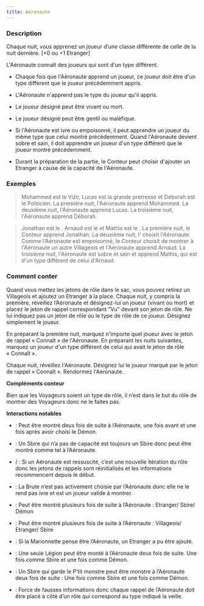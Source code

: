 ```yaml
---
title: Aéronaute
---
```



<Role AERONAUTE header />

### Description

Chaque nuit, vous apprenez un joueur d’une classe différente de celle de la nuit dernière. [+0 ou +1 Etranger] 

L'Aéronaute connaît des joueurs qui sont d'un type différent.

-   Chaque fois que l'Aéronaute apprend un joueur, ce joueur doit être d'un type différent que le joueur précédemment appris.

-   L'Aéronaute n'apprend pas le type du joueur qu'il appris.

-   Le joueur désigné peut être vivant ou mort.

-   Le joueur désigné peut être gentil ou maléfique.

-   Si l'Aéronaute est ivre ou empoisonné, il peut apprendre un joueur du même type que celui montré précédemment. Quand l'Aéronaute devient sobre et sain, il doit apprendre un joueur d'un type différent que le joueur montré précédemment.

-   Durant la préparation de la partie, le Conteur peut choisir d'ajouter un Etranger à cause de la capacité de l'Aéronaute.

### Exemples 

> Mohammed est le Vizir, Lucas est la grande pretresse et Déborah est le Politicien. La première nuit, l'Aéronaute apprend Mohammed. La deuxième nuit, l'Aéronaute apprend Lucas. La troisième nuit, l'Aéronaute apprend Déborah.

> Jonathan est le <Role VEILLEUR_DE_NUIT />. Arnaud est le <Role MARIN /> et Mathis est le <Role MAITRE_DES_PUZZLES />. La première nuit, le Conteur apprend Jonathan. La deuxième nuit, l'<Role EMPOISONNEUR /> choisit l'Aéronaute. Comme l'Aéronaute est empoisonné, le Conteur choisit de montrer à l'Aéronaute un autre Villageois et l'Aéronaute apprend Arnaud. La troisième nuit, l'Aéronaute est sobre et sain et apprend Mathis, qui est d'un type différent de celui d'Arnaud.

### Comment conter

Quand vous mettez les jetons de rôle dans le sac, vous pouvez retirez un Villageois et ajoutez un Etranger à la place. Chaque nuit, y compris la première, réveillez l’Aéronaute et désignez-lui un joueur (vivant ou mort) et placez le jeton de rappel correspondant "Vu" devant son jeton de rôle. Ne lui indiquez pas un jeton de rôle ou le type de rôle de ce joueur. Désignez simplement le joueur.

En préparant la première nuit, marquez n'importe quel joueur avec le jeton de rappel « Connaît » de l'Aéronaute. En préparant les nuits suivantes, marquez un joueur d'un type différent de celui qui avait le jeton de rôle « Connaît ».

Chaque nuit, réveillez l'Aéronaute. Désignez lui le joueur marqué par le jeton de rappel « Connaît ». Rendormez l'Aéronaute.

**Compléments conteur**

Bien que les Voyageurs soient un type de rôle, il n’est dans le but du rôle de montrer des Voyageurs donc ne le faites pas.

**Interactions notables**

- <Role CHARMEUR_DE_SERPENT /> : Peut être montré deux fois de suite à l’Aéronaute, une fois avant et une fois après avoir choisi le Démon. 

- <Role PREDICATEUR /> : Un Sbire qui n’a pas de capacité est toujours un Sbire donc peut être montré comme tel à l’Aéronaute.

- <Role PROFESSEUR /> / <Role SHABALOTH /> : Si un Aéronaute est ressuscité, c’est une nouvelle itération du rôle donc les jetons de rappels sont réinitialisés et les informations recommencent depuis le début.

- <Role BRUTE /> : La Brute n’est pas activement choisie par l’Aéronaute donc elle ne le rend pas ivre et est un joueur valide à montrer.

- <Role RECLUS /> : Peut être montré plusieurs fois de suite à l’Aéronaute : Etranger/ Sbire/ Démon

- <Role ESPION /> : Peut être montré plusieurs fois de suite à l’Aéronaute : Villageois/ Etranger/ Sbire

- <Role MARIONNETTE /> : Si la Marionnette pense être l’Aéronaute, un Etranger a pu être ajouté.

- <Role LEGION /> : Une seule Légion peut être monté à l’Aéronaute deux fois de suite. Une fois comme Sbire et une fois comme Démon.

- <Role P_TIT_MONSTRE /> : Un Sbire qui garde le P’tit monstre peut être monstre à l’Aéronaute deux fois de suite : Une fois comme Sbire et une fois comme Démon.

- <Role VORTOX /> : Force de fausses informations donc chaque rappel de l’Aéronaute doit être placé à côté d’un rôle qui correspond au type indiqué la veille.
